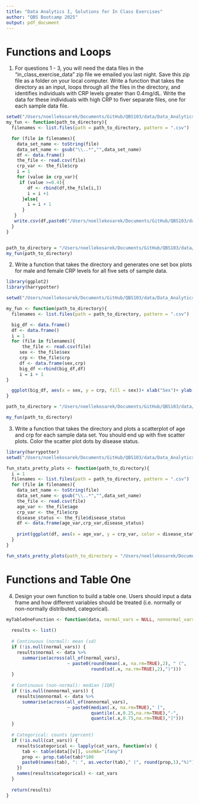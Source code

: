 ```yaml
---
title: "Data Analytics I, Solutions for In Class Exercises"
author: "QBS Bootcamp 2025"
output: pdf_document
---
```


# Functions and Loops

1) For questions 1 - 3, you will need the data files in the "in_class_exercise_data" zip file we emailed you last night. Save this zip file as a folder on your local computer. Write a function that takes the directory as an input, loops through all the files in the directory, and identifies individuals with CRP levels greater than 0.4mg/dL. Write the data for these individuals with high CRP to fiver separate files, one for each sample data file.
```r
setwd("/Users/noellekosarek/Documents/GitHub/QBS103/data/Data_Analytics_1_In_Class_Assignment_Data")
my_fun <- function(path_to_directory){
  filenames <- list.files(path = path_to_directory, pattern = ".csv")

  for (file in filenames){
    data_set_name <- toString(file)
    data_set_name <- gsub("\\..*","",data_set_name)
    df <- data.frame()
    the_file <- read.csv(file)
    crp_var <- the_file$crp
    i = 1
    for (value in crp_var){
     if (value >=0.4){
        df <- rbind(df,the_file[i,])
        i = i +1
      }else{
        i = i + 1
      }
   }
   write.csv(df,paste0("/Users/noellekosarek/Documents/GitHub/QBS103/data/results/",data_set_name,"_high_crp.csv"), row.names = FALSE)
  }
}


path_to_directory = "/Users/noellekosarek/Documents/GitHub/QBS103/data/Data_Analytics_1_In_Class_Assignment_Data"
my_fun(path_to_directory)
```

2) Write a function that takes the directory and generates one set box plots for male and female CRP levels for all five sets of sample data.
```r
library(ggplot2)
library(harrypotter)

setwd("/Users/noellekosarek/Documents/GitHub/QBS103/data/Data_Analytics_1_In_Class_Assignment_Data")

my_fun <- function(path_to_directory){
  filenames <- list.files(path = path_to_directory, pattern = ".csv")

  big_df <- data.frame()
  df <- data.frame()
  i = 1
  for (file in filenames){
      the_file <- read.csv(file)
     sex <- the_file$sex
     crp <- the_file$crp
     df <- data.frame(sex,crp)
     big_df <-rbind(big_df,df)
     i = i + 1
}

  ggplot(big_df, aes(x = sex, y = crp, fill = sex))+ xlab("Sex")+ ylab("CRP mg/dL") + ggtitle("CRP Level by Sex")+ geom_boxplot() + scale_fill_hp_d(option = "lunalovegood")
}

path_to_directory = "/Users/noellekosarek/Documents/GitHub/QBS103/data/Data_Analytics_1_In_Class_Assignment_Data"

my_fun(path_to_directory)

```

3) Write a function that takes the directory and plots a scatterplot of age and crp for each sample data set. You should end up with five scatter plots. Color the scatter plot dots  by disease status. 
```r
library(harrypotter)
setwd("/Users/noellekosarek/Documents/GitHub/QBS103/data/Data_Analytics_1_In_Class_Assignment_Data")

fun_stats_pretty_plots <- function(path_to_directory){
  i = 1
  filenames <- list.files(path = path_to_directory, pattern = ".csv")
  for (file in filenames){
    data_set_name <- toString(file)
    data_set_name <- gsub("\\..*","",data_set_name)
    the_file <- read.csv(file)
    age_var <- the_file$age
    crp_var <- the_file$crp
    disease_status <- the_file$disease_status
    df <- data.frame(age_var,crp_var,disease_status)
    
    print(ggplot(df, aes(x = age_var, y = crp_var, color = disease_status)) + geom_point() + xlab("Age") + ylab("CRP mg/dL") + guides(colour = guide_legend(title = "Disease Status"))) 
  }
}

fun_stats_pretty_plots(path_to_directory = "/Users/noellekosarek/Documents/GitHub/QBS103/data/Data_Analytics_1_In_Class_Assignment_Data")
```

# Functions and Table One

4) Design your own function to build a table one. Users should input a data frame and how different variables should be treated (i.e. normally or non-normally distributed, categorical).
```r
myTableOneFunction <- function(data, normal_vars = NULL, nonnormal_vars = NULL, cat_vars = NULL) {
  
  results <- list()
  
  # Continuous (normal): mean (sd)
  if (!is.null(normal_vars)) {
    results$normal <- data %>%
      summarise(across(all_of(normal_vars),
                       ~ paste0(round(mean(.x, na.rm=TRUE),2), " (",
                                round(sd(.x, na.rm=TRUE),2),")")))
  }
  
  # Continuous (non-normal): median [IQR]
  if (!is.null(nonnormal_vars)) {
    results$nonnormal <- data %>%
      summarise(across(all_of(nonnormal_vars),
                       ~ paste0(median(.x, na.rm=TRUE)," [",
                                quantile(.x,0.25,na.rm=TRUE),"-",
                                quantile(.x,0.75,na.rm=TRUE),"]")))
  }
  
  # Categorical: counts (percent)
  if (!is.null(cat_vars)) {
    results$categorical <- lapply(cat_vars, function(v) {
      tab <- table(data[[v]], useNA="ifany")
      prop <- prop.table(tab)*100
      paste0(names(tab), ": ", as.vector(tab)," (", round(prop,1),"%)")
    })
    names(results$categorical) <- cat_vars
  }
  
  return(results)
}
```

